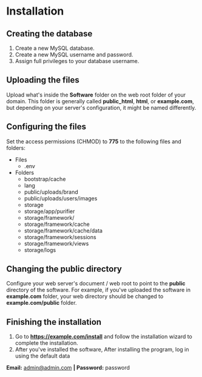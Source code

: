 # Installation

## Creating the database

1.  Create a new MySQL database.
2.  Create a new MySQL username and password.
3.  Assign full privileges to your database username.

## Uploading the files

Upload what's inside the **Software** folder on the web root folder of your domain. This folder is generally called **public\_html**, **html**, or **example.com**, but depending on your server's configuration, it might be named differently.

## Configuring the files

Set the access permissions (CHMOD) to **775** to the following files and folders:

*   Files
    *   .env
*   Folders
    *   bootstrap/cache
    *   lang
    *   public/uploads/brand
    *   public/uploads/users/images
    *   storage
    *   storage/app/purifier
    *   storage/framework/
    *   storage/framework/cache
    *   storage/framework/cache/data
    *   storage/framework/sessions
    *   storage/framework/views
    *   storage/logs

## Changing the public directory

Configure your web server's document / web root to point to the **public** directory of the software. For example, if you've uploaded the software in **example.com** folder, your web directory should be changed to **example.com/public** folder.

## Finishing the installation

1.  Go to **https://example.com/install** and follow the installation wizard to complete the installation.
2.  After you've installed the software, After installing the program, log in using the default data

**Email:** [admin@admin.com](mailto:admin@admin.com) **| Password:** password
